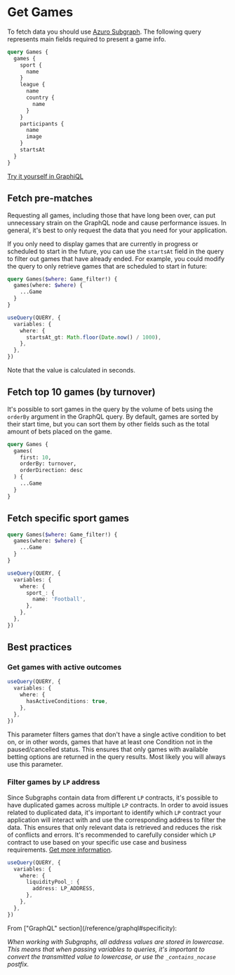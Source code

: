 
# Get Games

To fetch data you should use [Azuro Subgraph](/subgraph/overview). The following query represents main fields required
to present a game info.

```graphql
query Games {
  games {
    sport {
      name
    }
    league {
      name
      country {
        name
      }
    }
    participants {
      name
      image
    }
    startsAt
  }
}
```

[Try it yourself in GraphiQL](https://api.thegraph.com/subgraphs/name/azuro-protocol/azuro-api-gnosis-v3/graphql?query=query+Games+%7B%0A++games%28first%3A+1%29+%7B%0A++++...Game%0A++%7D%0A%7D%0A%0Afragment+Game+on+Game+%7B%0A++sport+%7B%0A++++name%0A++%7D%0A++league+%7B%0A++++name%0A++++country+%7B%0A++++++name%0A++++%7D%0A++%7D%0A++participants+%7B%0A++++name%0A++++image%0A++%7D%0A++startsAt%0A%7D&operationName=Games)


## Fetch pre-matches

<Callout type="warning" emoji="⚠️">
  Requesting all games, including those that have long been over, can put unnecessary strain on the GraphQL node and
  cause performance issues. In general, it's best to only request the data that you need for your application.
</Callout>

If you only need to display games that are currently in progress or scheduled to start in the future, you can use the
`startsAt` field in the query to filter out games that have already ended. For example, you could modify the query to
only retrieve games that are scheduled to start in future:

```graphql
query Games($where: Game_filter!) {
  games(where: $where) {
    ...Game
  }
}
```
```ts
useQuery(QUERY, {
  variables: {
    where: {
      startsAt_gt: Math.floor(Date.now() / 1000),
    },
  },
})
```

<Callout type="info" emoji="ℹ">
  Note that the value is calculated in seconds.
</Callout>


## Fetch top 10 games (by turnover)

It's possible to sort games in the query by the volume of bets using the `orderBy` argument in the GraphQL query.
By default, games are sorted by their start time, but you can sort them by other fields such as the total amount of bets
placed on the game.

```graphql
query Games {
  games(
    first: 10,
    orderBy: turnover,
    orderDirection: desc
  ) {
    ...Game
  }
}
```


## Fetch specific sport games

```graphql
query Games($where: Game_filter!) {
  games(where: $where) {
    ...Game
  }
}
```
```ts
useQuery(QUERY, {
  variables: {
    where: {
      sport_: {
        name: 'Football',
      },
    },
  },
})
```


## Best practices

### Get games with active outcomes

```ts
useQuery(QUERY, {
  variables: {
    where: {
      hasActiveConditions: true,
    },
  },
})
```

This parameter filters games that don't have a single active condition to bet on, or in other words, games that have
at least one Condition not in the paused/cancelled status. This ensures that only games with available betting options
are returned in the query results. Most likely you will always use this parameter.

### Filter games by `LP` address

Since Subgraphs contain data from different `LP` contracts, it's possible to have duplicated games across multiple
`LP` contracts. In order to avoid issues related to duplicated data, it's important to identify which `LP` contract
your application will interact with and use the corresponding address to filter the data. This ensures that only relevant
data is retrieved and reduces the risk of conflicts and errors. It's recommended to carefully consider which `LP`
contract to use based on your specific use case and business requirements.
[Get more information](/apis/subgraph/highlights#entity-duplications).

```ts
useQuery(QUERY, {
  variables: {
    where: {
      liquidityPool_: {
        address: LP_ADDRESS,
      },
    },
  },
})
```

<Callout type="warning" emoji="⚠️">
  From ["GraphQL" section](/reference/graphql#specificity):

  _When working with Subgraphs, all address values are stored in lowercase. This means that when passing variables to
  queries, it's important to convert the transmitted value to lowercase, or use the `_contains_nocase` postfix._
</Callout>
